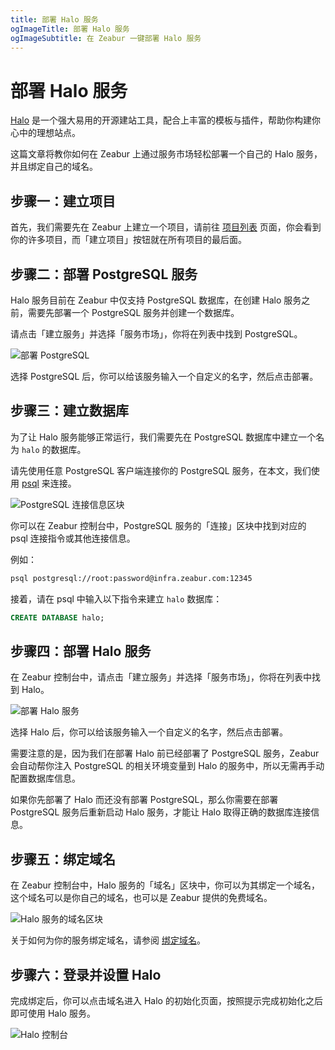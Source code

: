 ```yaml
---
title: 部署 Halo 服务
ogImageTitle: 部署 Halo 服务
ogImageSubtitle: 在 Zeabur 一键部署 Halo 服务
---
```



# 部署 Halo 服务

[Halo](https://halo.run/) 是一个强大易用的开源建站工具，配合上丰富的模板与插件，帮助你构建你心中的理想站点。

这篇文章将教你如何在 Zeabur 上通过服务市场轻松部署一个自己的 Halo 服务，并且绑定自己的域名。

## 步骤一：建立项目

首先，我们需要先在 Zeabur 上建立一个项目，请前往 [项目列表](https://dash.zeabur.com/projects) 页面，你会看到你的许多项目，而「建立项目」按钮就在所有项目的最后面。

## 步骤二：部署 PostgreSQL 服务

Halo 服务目前在 Zeabur 中仅支持 PostgreSQL 数据库，在创建 Halo 服务之前，需要先部署一个 PostgreSQL 服务并创建一个数据库。

请点击「建立服务」并选择「服务市场」，你将在列表中找到 PostgreSQL。

![部署 PostgreSQL](/marketplace/halo/deploy-postgresql.zh-CN.png)

选择 PostgreSQL 后，你可以给该服务输入一个自定义的名字，然后点击部署。

## 步骤三：建立数据库

为了让 Halo 服务能够正常运行，我们需要先在 PostgreSQL 数据库中建立一个名为 `halo` 的数据库。

请先使用任意 PostgreSQL 客户端连接你的 PostgreSQL 服务，在本文，我们使用 [psql](https://www.postgresql.org/docs/9.1/app-psql.html) 来连接。

![PostgreSQL 连接信息区块](/marketplace/halo/postgre-connect.zh-CN.png)

你可以在 Zeabur 控制台中，PostgreSQL 服务的「连接」区块中找到对应的 psql 连接指令或其他连接信息。

例如：

```bash
psql postgresql://root:password@infra.zeabur.com:12345
```

接着，请在 psql 中输入以下指令来建立 `halo` 数据库：

```sql
CREATE DATABASE halo;
```

## 步骤四：部署 Halo 服务

在 Zeabur 控制台中，请点击「建立服务」并选择「服务市场」，你将在列表中找到 Halo。

![部署 Halo 服务](/marketplace/halo/deploy-halo.zh-CN.png)

选择 Halo 后，你可以给该服务输入一个自定义的名字，然后点击部署。

<Callout>
需要注意的是，因为我们在部署 Halo 前已经部署了 PostgreSQL 服务，Zeabur
会自动帮你注入 PostgreSQL 的相关环境变量到 Halo
的服务中，所以无需再手动配置数据库信息。

如果你先部署了 Halo 而还没有部署 PostgreSQL，那么你需要在部署 PostgreSQL
服务后重新启动 Halo 服务，才能让 Halo 取得正确的数据库连接信息。

</Callout>

## 步骤五：绑定域名

在 Zeabur 控制台中，Halo 服务的「域名」区块中，你可以为其绑定一个域名，这个域名可以是你自己的域名，也可以是 Zeabur 提供的免费域名。

![Halo 服务的域名区块](/marketplace/halo/halo-domain.zh-CN.png)

关于如何为你的服务绑定域名，请参阅 [绑定域名](../deploy/domain-binding)。

## 步骤六：登录并设置 Halo

完成绑定后，你可以点击域名进入 Halo 的初始化页面，按照提示完成初始化之后即可使用 Halo 服务。

![Halo 控制台](/marketplace/halo/halo-console.zh-CN.png)
